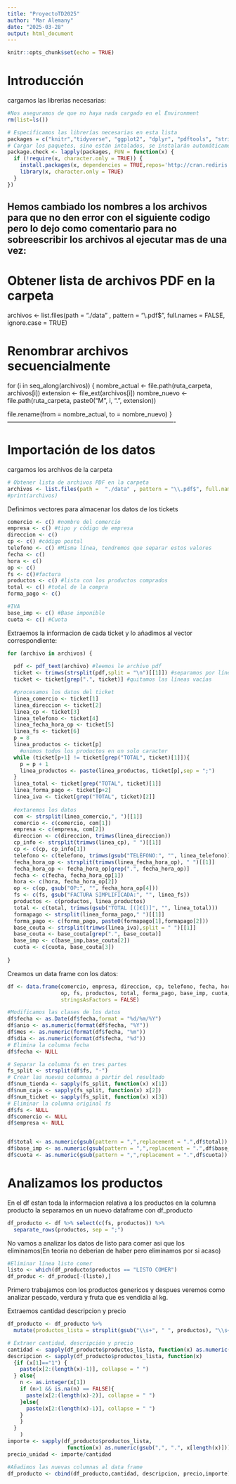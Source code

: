 ```yaml
---
title: "ProyectoTD2025"
author: "Mar Alemany"
date: "2025-03-28"
output: html_document
---
```


```r
knitr::opts_chunk$set(echo = TRUE)
```
# Introducción


cargamos las librerias necesarias:
```r
#Nos aseguramos de que no haya nada cargado en el Environment
rm(list=ls())

# Especificamos las librerías necesarias en esta lista
packages = c("knitr","tidyverse", "ggplot2", "dplyr", "pdftools", "stringr", "corrplot")
# Cargar los paquetes, sino están intalados, se instalarán automáticamente y serán cargados
package.check <- lapply(packages, FUN = function(x) {
  if (!require(x, character.only = TRUE)) {
    install.packages(x, dependencies = TRUE,repos='http://cran.rediris.es')
    library(x, character.only = TRUE)
  }
})
```


Hemos cambiado los nombres a los archivos para que no den error con el siguiente codigo pero lo dejo como comentario para no sobreescribir los archivos al ejecutar mas de una vez: 
-----------------------------------------------------------------------------------
# Obtener lista de archivos PDF en la carpeta
archivos <- list.files(path =  "./data" , pattern = "\\.pdf$", full.names = FALSE, ignore.case = TRUE)

# Renombrar archivos secuencialmente
for (i in seq_along(archivos)) {
  nombre_actual <- file.path(ruta_carpeta, archivos[i])
  extension <- file_ext(archivos[i])
  nombre_nuevo <- file.path(ruta_carpeta, paste0("M", i, ".", extension))
  
  file.rename(from = nombre_actual, to = nombre_nuevo)
}
----------------------------------------------------------------------------------




# Importación de los datos

cargamos los archivos de la carpeta
```r
# Obtener lista de archivos PDF en la carpeta
archivos <- list.files(path =  "./data" , pattern = "\\.pdf$", full.names = TRUE, ignore.case = TRUE)
#print(archivos)
```



Definimos vectores para almacenar los datos de los tickets
```r
comercio <- c() #nombre del comercio
empresa <- c() #tipo y código de empresa
direccion <- c() 
cp <- c() #código postal
telefono <- c() #Misma línea, tendremos que separar estos valores
fecha <- c()
hora <- c()
op <- c()
fs <- c()#factura
productos <- c() #lista con los productos comprados
total <- c() #total de la compra
forma_pago <- c()

#IVA
base_imp <- c() #Base imponible
cuota <- c() #Cuota 

```


Extraemos la informacion de cada ticket y lo añadimos al vector correspondiente:
```r
for (archivo in archivos) {
  
  pdf <- pdf_text(archivo) #leemos le archivo pdf
  ticket <- trimws(strsplit(pdf,split = "\n")[[1]]) #separamos por líneas
  ticket <- ticket[grep(".", ticket)] #quitamos las líneas vacías

  #procesamos los datos del ticket
  linea_comercio <- ticket[1]
  linea_direccion <- ticket[2]
  linea_cp <- ticket[3]
  linea_telefono <- ticket[4]
  linea_fecha_hora_op <- ticket[5]
  linea_fs <- ticket[6]
  p = 8 
  linea_productos <- ticket[p]
    #unimos todos los productos en un solo caracter
  while (ticket[p+1] != ticket[grep("TOTAL", ticket)[1]]){
    p = p + 1
    linea_productos <- paste(linea_productos, ticket[p],sep = ";")
  }
  linea_total <- ticket[grep("TOTAL", ticket)[1]]
  linea_forma_pago <- ticket[p+2]
  linea_iva <- ticket[grep("TOTAL", ticket)[2]]
  
  #extaremos los datos
  com <- strsplit(linea_comercio,", ")[[1]]
  comercio <- c(comercio, com[1])
  empresa <- c(empresa, com[2])
  direccion <- c(direccion, trimws(linea_direccion))
  cp_info <- strsplit(trimws(linea_cp), " ")[[1]]
  cp <- c(cp, cp_info[1])
  telefono <- c(telefono, trimws(gsub("TELÉFONO:", "", linea_telefono)))
  fecha_hora_op <- strsplit(trimws(linea_fecha_hora_op), " ")[[1]]
  fecha_hora_op <- fecha_hora_op[grep(".", fecha_hora_op)]
  fecha <- c(fecha, fecha_hora_op[1])
  hora <- c(hora, fecha_hora_op[2])
  op <- c(op, gsub("OP:", "", fecha_hora_op[4]))
  fs <- c(fs, gsub("FACTURA SIMPLIFICADA:", "", linea_fs))
  productos <- c(productos, linea_productos)
  total <- c(total, trimws(gsub("TOTAL [(]€[)]", "", linea_total)))
  formapago <- strsplit(linea_forma_pago," ")[[1]]
  forma_pago <- c(forma_pago, paste0(formapago[1],formapago[2]))
  base_couta <- strsplit(trimws(linea_iva),split = " ")[[1]]
  base_couta <- base_couta[grep(".", base_couta)]
  base_imp <- c(base_imp,base_couta[2])
  cuota <- c(cuota, base_couta[3])
  
}
```


Creamos un data frame con los datos:
```r
df <- data.frame(comercio, empresa, direccion, cp, telefono, fecha, hora, 
                 op, fs, productos, total, forma_pago, base_imp, cuota,
                 stringsAsFactors = FALSE)

#Modificamos las clases de los datos
df$fecha <- as.Date(df$fecha,format = "%d/%m/%Y")
df$anio <- as.numeric(format(df$fecha, "%Y"))
df$mes <- as.numeric(format(df$fecha, "%m"))
df$dia <- as.numeric(format(df$fecha, "%d"))
# Elimina la columna fecha
df$fecha <- NULL

# Separar la columna fs en tres partes
fs_split <- strsplit(df$fs, "-")
# Crear las nuevas columnas a partir del resultado
df$num_tienda <- sapply(fs_split, function(x) x[1])
df$num_caja <- sapply(fs_split, function(x) x[2])
df$num_ticket <- sapply(fs_split, function(x) x[3])
# Eliminar la columna original fs
df$fs <- NULL
df$comercio <- NULL
df$empresa <- NULL


df$total <- as.numeric(gsub(pattern = ",",replacement = ".",df$total))
df$base_imp <- as.numeric(gsub(pattern = ",",replacement = ".",df$base_imp))
df$cuota <- as.numeric(gsub(pattern = ",",replacement = ".",df$cuota))
```

# Analizamos los productos


En el df estan toda la informacion relativa a los productos en la columna producto la separamos en un nuevo dataframe con df_producto
```r
df_producto <- df %>% select(c(fs, productos)) %>% 
  separate_rows(productos, sep = ";")
```


No vamos a analizar los datos de listo para comer asi que los eliminamos(En teoria no deberian de haber pero eliminamos por si acaso)
```r
#Eliminar línea listo comer
listo <- which(df_producto$productos == "LISTO COMER")
df_produc <- df_produc[-(listo),]

```


Primero trabajamos con los productos genericos y despues veremos como analizar pescado, verdura y fruta que es vendidia al kg.

Extraemos cantidad descripcion y precio
```r
df_producto <- df_producto %>%
  mutate(productos_lista = strsplit(gsub("\\s+", " ", productos), "\\s+", perl=TRUE))

# Extraer cantidad, descripción y precio
cantidad <- sapply(df_producto$productos_lista, function(x) as.numeric(x[1]))
descripcion <- sapply(df_producto$productos_lista, function(x) 
  {if (x[1]=="1") {
    paste(x[2:(length(x)-1)], collapse = " ")
  } else{
    n <- as.integer(x[1])
    if (n>1 && is.na(n) == FALSE){
      paste(x[2:(length(x)-2)], collapse = " ")
    }else{
      paste(x[2:(length(x)-1)], collapse = " ")
    }
    }
  }
    )
importe <- sapply(df_producto$productos_lista, 
                   function(x) as.numeric(gsub(",", ".", x[length(x)])))
precio_unidad <- importe/cantidad

#Añadimos las nuevas columnas al data frame
df_producto <- cbind(df_producto,cantidad, descripcion, precio,importe)
```







